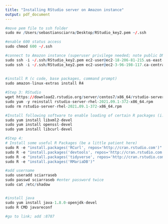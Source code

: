 ```yaml
---
title: "Installing RStudio server on Amazon instance"
output: pdf_document
---
```


```r
#move pem file to ssh folder 
sudo mv /Users/sebastiansciarra/Desktop/RStudio_key2.pem ~/.ssh

#enable 600 status access
sudo chmod 600 ~/.ssh

#connect to Amazon instance (superuser privilege needed; note public DNS changes each time instance is booted)
sudo ssh -i ~/.ssh/RStudio_key2.pem ec2-user@ec2-18-206-81-215.us-east-1.compute.amazonaws.com 
sudo ssh -i ~/.ssh/RStudio_key2.pem ec2-user@ec2-3-96-198-117.ca-central-1.compute.amazonaws.com
  
  
#install R (c code, base packages, command prompt)
sudo amazon-linux-extras install R4

#Step 3: RStudio  
wget https://download2.rstudio.org/server/centos7/x86_64/rstudio-server-rhel-2021.09.1-372-x86_64.rpm
sudo yum -y reinstall rstudio-server-rhel-2021.09.1-372-x86_64.rpm
sudo rm rstudio-server-rhel-2021.09.1-372-x86_64.rpm

#Install following software to enable loading of certain R packages (i.e., devtools, tidyverse, data.table)
sudo yum install libxml2-devel
sudo yum install openssl-devel
sudo yum install libcurl-devel

#Step 4: 
# Install some useful R Packages (be a little patient here)
sudo R -e "install.packages('RCurl', repos='http://cran.rstudio.com')"
sudo R -e "install.packages('devtools', repos='http://cran.rstudio.com')"
sudo R -e "install.packages('tidyverse', repos='http://cran.rstudio.com')"
sudo R -e "install.packages('RMariaDB')"

#add username 
sudo useradd sciarraseb
sudo passwd sciarraseb #enter password twice 
sudo cat /etc/shadow


#install java
sudo yum install java-1.8.0-openjdk-devel 
sudo R CMD javareconf

#go to link; add :8787

```


